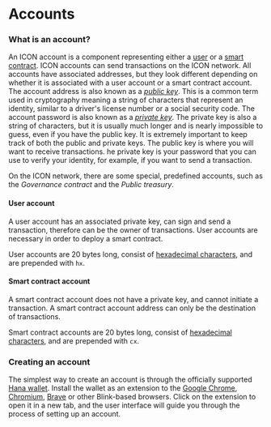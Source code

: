 # Accounts

### What is an account?

An ICON account is a component representing either a [user](https://icon.community/glossary/user/) or a [smart contract](https://icon.community/glossary/smart-contract/). ICON accounts can send transactions on the ICON network. All accounts have associated addresses, but they look different depending on whether it is associated with a user account or a smart contract account. The account address is also known as a [_public key_](https://www.investopedia.com/terms/p/public-key.asp). This is a common term used in cryptography meaning a string of characters that represent an identity, similar to a driver's license number or a social security code. The account password is also known as a [_private key_](https://www.investopedia.com/terms/p/private-key.asp). The private key is also a string of characters, but it is usually much longer and is nearly impossible to guess, even if you have the public key. It is extremely important to keep track of both the public and private keys. The public key is where you will want to receive transactions. he private key is your password that you can use to verify your identity, for example, if you want to send a transaction.

On the ICON network, there are some special, predefined accounts, such as the _Governance contract_ and the _Public treasury_.

#### User account

A user account has an associated private key, can sign and send a transaction, therefore can be the owner of transactions. User accounts are necessary in order to deploy a smart contract.

User accounts are 20 bytes long, consist of [hexadecimal characters](https://www.tutorialspoint.com/hexadecimal-number-system), and are prepended with `hx`.

#### Smart contract account

A smart contract account does not have a private key, and cannot initiate a transaction. A smart contract account address can only be the destination of transactions.

Smart contract accounts are 20 bytes long, consist of [hexadecimal characters](https://www.tutorialspoint.com/hexadecimal-number-system), and are prepended with `cx`.

### Creating an account

The simplest way to create an account is through the officially supported [Hana wallet](https://icon.community/hanawallet/). Install the wallet as an extension to the [Google Chrome](https://www.google.com/chrome/), [Chromium](https://www.chromium.org/Home), [Brave](https://brave.com/) or other Blink-based browsers. Click on the extension to open it in a new tab, and the user interface will guide you through the process of setting up an account.
